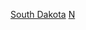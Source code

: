 {{Template category|type=navbox|description =[[南达科他州县级行政区列表|南達科他州縣份]]導航模板}}
{{United States topic|title=美國各州縣份導航模板|prefix=:Category:|suffix=縣份導航模板|navbar=plain|exclude-wdc=y|exclude-ter=y|exclude-isl=y|state=expanded}}

[[Category:美國縣份模板|South Dakota]]
[[Category:南達科他州行政區劃|N]]